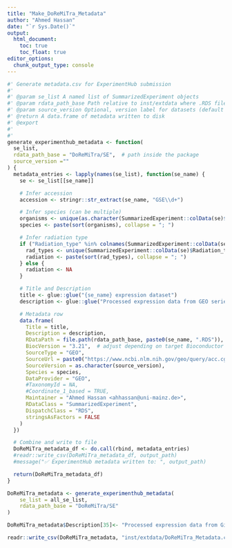 ```yaml
---
title: "Make_DoReMiTra_Metadata"
author: "Ahmed Hassan"
date: "`r Sys.Date()`"
output:
  html_document:
    toc: true
    toc_float: true
editor_options: 
  chunk_output_type: console
---
```


```r

#' Generate metadata.csv for ExperimentHub submission
#'
#' @param se_list A named list of SummarizedExperiment objects
#' @param rdata_path_base Path relative to inst/extdata where .RDS files will be saved
#' @param source_version Optional, version label for datasets (default = current date)
#' @return A data.frame of metadata written to disk
#' @export
#' 
#' 
generate_experimenthub_metadata <- function(
  se_list,
  rdata_path_base = "DoReMiTra/SE",  # path inside the package
  source_version =""
) {
  metadata_entries <- lapply(names(se_list), function(se_name) {
    se <- se_list[[se_name]]

    # Infer accession
    accession <- stringr::str_extract(se_name, "GSE\\d+")

    # Infer species (can be multiple)
    organisms <- unique(as.character(SummarizedExperiment::colData(se)$Organism))
    species <- paste(sort(organisms), collapse = "; ")

    # Infer radiation type
    if ("Radiation_type" %in% colnames(SummarizedExperiment::colData(se))) {
      rad_types <- unique(SummarizedExperiment::colData(se)$Radiation_type)
      radiation <- paste(sort(rad_types), collapse = "; ")
    } else {
      radiation <- NA
    }

    # Title and Description
    title <- glue::glue("{se_name} expression dataset")
    description <- glue::glue("Processed expression data from GEO series {accession} related to {radiation} exposure.")

    # Metadata row
    data.frame(
      Title = title,
      Description = description,
      RDataPath = file.path(rdata_path_base, paste0(se_name, ".RDS")),
      BiocVersion = "3.21",  # adjust depending on target Bioconductor release
      SourceType = "GEO",
      SourceUrl = paste0("https://www.ncbi.nlm.nih.gov/geo/query/acc.cgi?acc=", accession),
      SourceVersion = as.character(source_version),
      Species = species,
      DataProvider = "GEO",
      #TaxonomyId = NA,
      #Coordinate_1_based = TRUE,
      Maintainer = "Ahmed Hassan <ahhassan@uni-mainz.de>",
      RDataClass = "SummarizedExperiment",
      DispatchClass = "RDS",
      stringsAsFactors = FALSE
    )
  })

  # Combine and write to file
  DoReMiTra_metadata_df <- do.call(rbind, metadata_entries)
  #readr::write_csv(DoReMiTra_metadata_df, output_path)
  #message("✅ ExperimentHub metadata written to: ", output_path)

  return(DoReMiTra_metadata_df)
}


```

```r
DoReMiTra_metadata <- generate_experimenthub_metadata(
    se_list = all_se_list,
    rdata_path_base = "DoReMiTra/SE"
)

DoReMiTra_metadata$Description[35]<- "Processed expression data from GitHub repository AhmedSAHassan/Phybion_ShortReads_Analysis related to X-ray exposure."

readr::write_csv(DoReMiTra_metadata, "inst/extdata/DoReMiTra_Metadata.csv")


```

